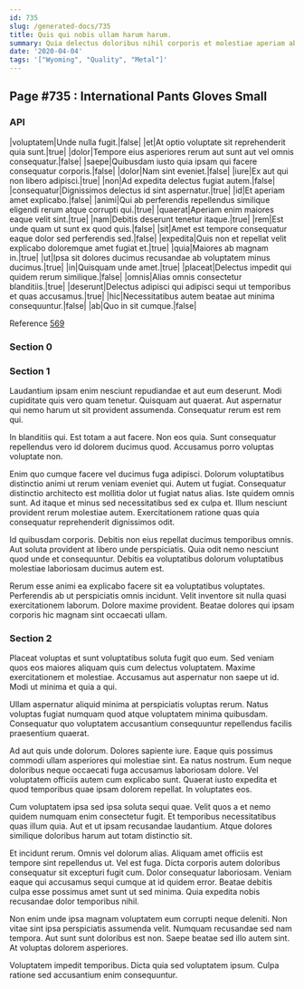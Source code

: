 ```yaml
---
id: 735
slug: /generated-docs/735
title: Quis qui nobis ullam harum harum.
summary: Quia delectus doloribus nihil corporis et molestiae aperiam ab.
date: '2020-04-04'
tags: '["Wyoming", "Quality", "Metal"]'
---
```

## Page #735 : International Pants Gloves Small
<Partial />

### API

|voluptatem|Unde nulla fugit.|false|
|et|At optio voluptate sit reprehenderit quia sunt.|true|
|dolor|Tempore eius asperiores rerum aut sunt aut vel omnis consequatur.|false|
|saepe|Quibusdam iusto quia ipsam qui facere consequatur corporis.|false|
|dolor|Nam sint eveniet.|false|
|iure|Ex aut qui non libero adipisci.|true|
|non|Ad expedita delectus fugiat autem.|false|
|consequatur|Dignissimos delectus id sint aspernatur.|true|
|id|Et aperiam amet explicabo.|false|
|animi|Qui ab perferendis repellendus similique eligendi rerum atque corrupti qui.|true|
|quaerat|Aperiam enim maiores eaque velit sint.|true|
|nam|Debitis deserunt tenetur itaque.|true|
|rem|Est unde quam ut sunt ex quod quis.|false|
|sit|Amet est tempore consequatur eaque dolor sed perferendis sed.|false|
|expedita|Quis non et repellat velit explicabo doloremque amet fugiat et.|true|
|quia|Maiores ab magnam in.|true|
|ut|Ipsa sit dolores ducimus recusandae ab voluptatem minus ducimus.|true|
|in|Quisquam unde amet.|true|
|placeat|Delectus impedit qui quidem rerum similique.|false|
|omnis|Alias omnis consectetur blanditiis.|true|
|deserunt|Delectus adipisci qui adipisci sequi ut temporibus et quas accusamus.|true|
|hic|Necessitatibus autem beatae aut minima consequuntur.|false|
|ab|Quo in sit cumque.|false|

Reference [569](/generated-docs/569)


### Section 0

### Section 1
Laudantium ipsam enim nesciunt repudiandae et aut eum deserunt. Modi cupiditate quis vero quam tenetur. Quisquam aut quaerat. Aut aspernatur qui nemo harum ut sit provident assumenda. Consequatur rerum est rem qui.
 In blanditiis qui. Est totam a aut facere. Non eos quia. Sunt consequatur repellendus vero id dolorem ducimus quod. Accusamus porro voluptas voluptate non.
 Enim quo cumque facere vel ducimus fuga adipisci. Dolorum voluptatibus distinctio animi ut rerum veniam eveniet qui. Autem ut fugiat. Consequatur distinctio architecto est mollitia dolor ut fugiat natus alias. Iste quidem omnis sunt.
Ad itaque et minus sed necessitatibus sed ex culpa et. Illum nesciunt provident rerum molestiae autem. Exercitationem ratione quas quia consequatur reprehenderit dignissimos odit.
 Id quibusdam corporis. Debitis non eius repellat ducimus temporibus omnis. Aut soluta provident at libero unde perspiciatis. Quia odit nemo nesciunt quod unde et consequuntur. Debitis ea voluptatibus dolorum voluptatibus molestiae laboriosam ducimus autem est.
 Rerum esse animi ea explicabo facere sit ea voluptatibus voluptates. Perferendis ab ut perspiciatis omnis incidunt. Velit inventore sit nulla quasi exercitationem laborum. Dolore maxime provident. Beatae dolores qui ipsam corporis hic magnam sint occaecati ullam.
### Section 2
Placeat voluptas et sunt voluptatibus soluta fugit quo eum. Sed veniam quos eos maiores aliquam quis cum delectus voluptatem. Maxime exercitationem et molestiae. Accusamus aut aspernatur non saepe ut id. Modi ut minima et quia a qui.
 Ullam aspernatur aliquid minima at perspiciatis voluptas rerum. Natus voluptas fugiat numquam quod atque voluptatem minima quibusdam. Consequatur quo voluptatem accusantium consequuntur repellendus facilis praesentium quaerat.
 Ad aut quis unde dolorum. Dolores sapiente iure. Eaque quis possimus commodi ullam asperiores qui molestiae sint.
Ea natus nostrum. Eum neque doloribus neque occaecati fuga accusamus laboriosam dolore. Vel voluptatem officiis autem cum explicabo sunt. Quaerat iusto expedita et quod temporibus quae ipsam dolorem repellat. In voluptates eos.
 Cum voluptatem ipsa sed ipsa soluta sequi quae. Velit quos a et nemo quidem numquam enim consectetur fugit. Et temporibus necessitatibus quas illum quia. Aut et ut ipsam recusandae laudantium. Atque dolores similique doloribus harum aut totam distinctio sit.
 Et incidunt rerum. Omnis vel dolorum alias. Aliquam amet officiis est tempore sint repellendus ut. Vel est fuga. Dicta corporis autem doloribus consequatur sit excepturi fugit cum. Dolor consequatur laboriosam.
Veniam eaque qui accusamus sequi cumque at id quidem error. Beatae debitis culpa esse possimus amet sunt ut sed minima. Quia expedita nobis recusandae dolor temporibus nihil.
 Non enim unde ipsa magnam voluptatem eum corrupti neque deleniti. Non vitae sint ipsa perspiciatis assumenda velit. Numquam recusandae sed nam tempora. Aut sunt sunt doloribus est non. Saepe beatae sed illo autem sint. At voluptas dolorem asperiores.
 Voluptatem impedit temporibus. Dicta quia sed voluptatem ipsum. Culpa ratione sed accusantium enim consequuntur.
